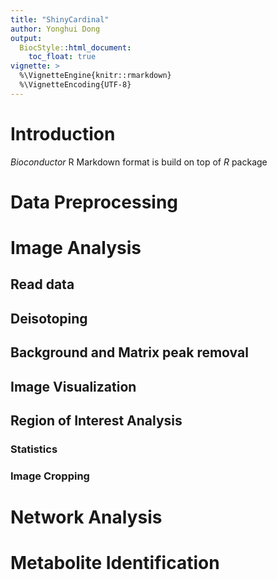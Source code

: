 ```yaml
---
title: "ShinyCardinal"
author: Yonghui Dong
output:
  BiocStyle::html_document:
    toc_float: true
vignette: >
  %\VignetteEngine{knitr::rmarkdown}
  %\VignetteEncoding{UTF-8}
---
```


# Introduction

_Bioconductor_ R Markdown format is build on top of _R_ package 

# Data Preprocessing

# Image Analysis

## Read data

## Deisotoping

## Background and Matrix peak removal

## Image Visualization

## Region of Interest Analysis

### Statistics

### Image Cropping

# Network Analysis

# Metabolite Identification
